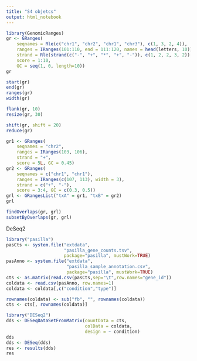 ```yaml
---
title: "S4 objetcs"
output: html_notebook
---
```



```r
library(GenomicRanges)
gr <- GRanges(
    seqnames = Rle(c("chr1", "chr2", "chr1", "chr3"), c(1, 3, 2, 4)),
    ranges = IRanges(101:110, end = 111:120, names = head(letters, 10)),
    strand = Rle(strand(c("-", "+", "*", "+", "-")), c(1, 2, 2, 3, 2)),
    score = 1:10,
    GC = seq(1, 0, length=10))
gr


```

```r
start(gr)
end(gr)
ranges(gr)
width(gr)

flank(gr, 10)
resize(gr, 30)

shift(gr, shift = 20)
reduce(gr)

```

```r
gr1 <- GRanges(
    seqnames = "chr2",
    ranges = IRanges(103, 106),
    strand = "+",
    score = 5L, GC = 0.45)
gr2 <- GRanges(
    seqnames = c("chr1", "chr1"),
    ranges = IRanges(c(107, 113), width = 3),
    strand = c("+", "-"),
    score = 3:4, GC = c(0.3, 0.5))
grl <- GRangesList("txA" = gr1, "txB" = gr2)
grl

findOverlaps(gr, grl)
subsetByOverlaps(gr, grl)

```

DeSeq2

```r
library("pasilla")
pasCts <- system.file("extdata",
                      "pasilla_gene_counts.tsv",
                      package="pasilla", mustWork=TRUE)
pasAnno <- system.file("extdata",
                       "pasilla_sample_annotation.csv",
                       package="pasilla", mustWork=TRUE)
cts <- as.matrix(read.csv(pasCts,sep="\t",row.names="gene_id"))
coldata <- read.csv(pasAnno, row.names=1)
coldata <- coldata[,c("condition","type")]

rownames(coldata) <- sub("fb", "", rownames(coldata))
cts <- cts[, rownames(coldata)]

library("DESeq2")
dds <- DESeqDataSetFromMatrix(countData = cts,
                              colData = coldata,
                              design = ~ condition)
dds
dds <- DESeq(dds)
res <- results(dds)
res


```


